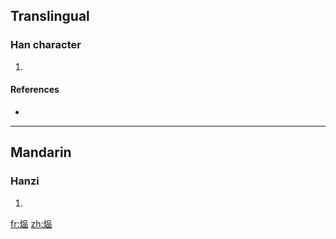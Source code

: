 ==Translingual==

===Han character===
{{Han char|rn=86|rad=火|as=09|sn=13|four=9686<sub>0</sub>|canj=火口口口 (FRRR)}}

# {{defn|Han|sort=火09}}

====References====
* {{Han ref|kx=0678.161|dkj=19247|hdz=32218.030|uh=7170|ud=29040|bh=DE7B|bd=56955}}

----

==Mandarin==

===Hanzi===
{{cmn-hanzi|pin=[[gào]] ([[gao4]])|wg=kao<sup>4</sup>}}

# {{defn|Mandarin|sort=火09}}

[[fr:煰]]
[[zh:煰]]